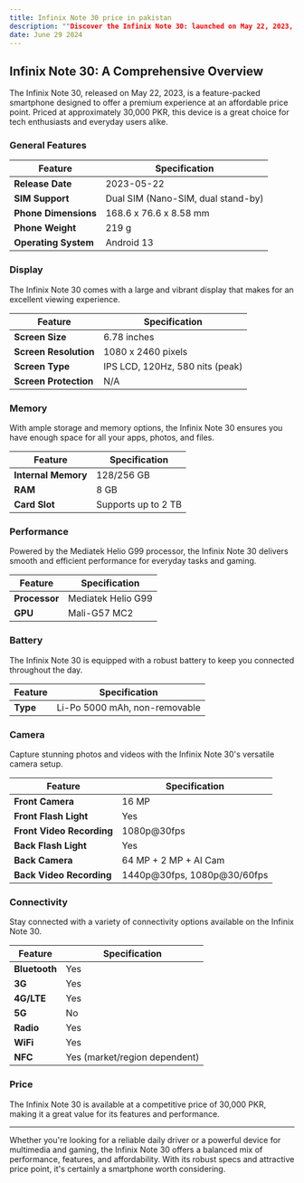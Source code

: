 ```yaml
---
title: Infinix Note 30 price in pakistan
description: ""Discover the Infinix Note 30: launched on May 22, 2023, featuring a 6.78-inch display, Helio G99 processor, 64 MP triple camera, 128/256 GB storage, 8 GB RAM, and 5000 mAh battery for 30,000 PKR.""
date: June 29 2024
---
```

## Infinix Note 30: A Comprehensive Overview

The Infinix Note 30, released on May 22, 2023, is a feature-packed smartphone designed to offer a premium experience at an affordable price point. Priced at approximately 30,000 PKR, this device is a great choice for tech enthusiasts and everyday users alike.

### General Features

| Feature              | Specification                          |
|----------------------|----------------------------------------|
| **Release Date**     | 2023-05-22                             |
| **SIM Support**      | Dual SIM (Nano-SIM, dual stand-by)     |
| **Phone Dimensions** | 168.6 x 76.6 x 8.58 mm                 |
| **Phone Weight**     | 219 g                                  |
| **Operating System** | Android 13                             |

### Display

The Infinix Note 30 comes with a large and vibrant display that makes for an excellent viewing experience.

| Feature                 | Specification                      |
|-------------------------|------------------------------------|
| **Screen Size**         | 6.78 inches                        |
| **Screen Resolution**   | 1080 x 2460 pixels                 |
| **Screen Type**         | IPS LCD, 120Hz, 580 nits (peak)    |
| **Screen Protection**   | N/A                                |

### Memory

With ample storage and memory options, the Infinix Note 30 ensures you have enough space for all your apps, photos, and files.

| Feature               | Specification                        |
|-----------------------|--------------------------------------|
| **Internal Memory**   | 128/256 GB                           |
| **RAM**               | 8 GB                                 |
| **Card Slot**         | Supports up to 2 TB                  |

### Performance

Powered by the Mediatek Helio G99 processor, the Infinix Note 30 delivers smooth and efficient performance for everyday tasks and gaming.

| Feature             | Specification                          |
|---------------------|----------------------------------------|
| **Processor**       | Mediatek Helio G99                     |
| **GPU**             | Mali-G57 MC2                           |

### Battery

The Infinix Note 30 is equipped with a robust battery to keep you connected throughout the day.

| Feature             | Specification                          |
|---------------------|----------------------------------------|
| **Type**            | Li-Po 5000 mAh, non-removable          |

### Camera

Capture stunning photos and videos with the Infinix Note 30's versatile camera setup.

| Feature                 | Specification                       |
|-------------------------|-------------------------------------|
| **Front Camera**        | 16 MP                               |
| **Front Flash Light**   | Yes                                 |
| **Front Video Recording** | 1080p@30fps                       |
| **Back Flash Light**    | Yes                                 |
| **Back Camera**         | 64 MP + 2 MP + AI Cam               |
| **Back Video Recording** | 1440p@30fps, 1080p@30/60fps        |

### Connectivity

Stay connected with a variety of connectivity options available on the Infinix Note 30.

| Feature             | Specification                          |
|---------------------|----------------------------------------|
| **Bluetooth**       | Yes                                    |
| **3G**              | Yes                                    |
| **4G/LTE**          | Yes                                    |
| **5G**              | No                                     |
| **Radio**           | Yes                                    |
| **WiFi**            | Yes                                    |
| **NFC**             | Yes (market/region dependent)          |

### Price

The Infinix Note 30 is available at a competitive price of 30,000 PKR, making it a great value for its features and performance.

---

Whether you're looking for a reliable daily driver or a powerful device for multimedia and gaming, the Infinix Note 30 offers a balanced mix of performance, features, and affordability. With its robust specs and attractive price point, it's certainly a smartphone worth considering.
